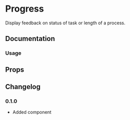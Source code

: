 
# Progress

Display feedback on status of task or length of a process.

## Documentation

### Usage

<Demo component={Usage} />

## Props

<PropsTable component={Progress} />

## Changelog

### 0.1.0

- Added component
